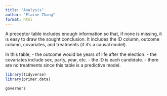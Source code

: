 ```yaml
---
title: "Analysis"
author: "Elaine Zhang"
format: html
---
```

A preceptor table includes enough information so that, if none is missing, it is easy to draw the sought conclusion. It includes the ID column, outcome column, covariates, and treatments (if it's a causal model).

In this table, 
- the outcome would be years of life after the election. 
- the covariates include sex, party, year, etc.
- the ID is each candidate.
- there are no treatments since this table is a predictive model.
```r
library(tidyverse)
library(primer.data)
```

```r
governors
```

